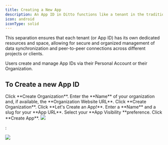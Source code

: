 ```yaml
---
title: Creating a New App
description: An App ID in Ditto functions like a tenant in the traditional cloud sense. It serves as a unique identifier for each distinct application environment, isolating data, and configurations within that specific context.
icon: android
iconType: solid
---
```

This separation ensures that each tenant (or App ID) has its own dedicated resources and space, allowing for secure and organized management of data synchronization and peer-to-peer connections across different projects or clients.

Users create and manage App IDs via their Personal Account or their Organization.

##  To Create a new App ID

<Steps>
  <Step>
Click **Create Organization**.
  </Step>
  <Step>
Enter the **Name** of your organization and, if available, the **Organization Website URL**.
  </Step>
  <Step>
Click **Create Organization**.

  </Step>
  <Step>
Click **Let's Create an App!**.
  </Step>
  <Step>
Enter a **Name** and a slug for your **App URL**.
  </Step>
  <Step>
Select your **App Visibility **preference.

  </Step>
  <Step>
Click **Create App**.

<Frame>
  <img src="/images/cloud/portal/create-new-app.png"/>
</Frame>
  </Step>
</Steps>
























:

![](/images/cloud/portal/create-new-app.png)

